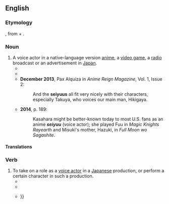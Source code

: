 ==English==
{{wikipedia}}

===Etymology===
{{bor|en|ja|声優|tr=seiyū}}, from {{der|en|ltc|聲||sound, voice|tr=ʃjeng}} + {{m|ltc|優||tr=ʔjuw|actor}}.

===Noun===
{{en-noun|seiyuu|s}}

# A voice actor in a native-language version [[anime]], a [[video game]], a [[radio]] broadcast or an advertisement in [[Japan]].
#*{{quote-newsgroup|date=11/8/98|author=jjiz...@forest.drew.edu|title='''seiyuus''' in other media?|newsgroup-rec.arts.anime.misc|url=https://groups.google.com/forum/#!search/"seiyuus"/rec.arts.anime.misc/knz0XOnAYa0/GFPgV_9yJRgJ|passage=i was just wondering if any '''seiyuus''' did/do any other voice acting for things besides anime, like video games and other such media.}}
#*{{quote-newsgroup|date=3/23/01|author=Marcus Mas|title=[OT] English speaking '''seiyuu'''?|newsgroup=alt.fan.sailor-moon|passage=I was thinking, have there ever been any '''seiyuu''' that are native English speakers but have learned Japanese and won a role as an anime character?}}
#*'''December 2013''', Pax Alquiza in ''Anime Reign Magazine'', Vol. 1, Issue 2:
#*:And the '''seiyuus''' all fit very nicely with their characters, especially Takuya, who voices our main man, Hikigaya.
#*'''2014''', p. 189:
#*:Kasahara might be better-known today to most U.S. fans as an anime '''''seiyuu''''' (voice actor); she played Fuu in ''Magic Knights Rayearth'' and Misuki's mother, Hazuki, in ''Full Moon wo Sagashite''.

====Translations====
{{trans-see|voice actor}}

===Verb===
{{en-verb}}

# To take on a role as a [[voice actor]] in a [[Japanese]] production, or perform a certain character in such a production.
#*{{quote-newsgroup|date=6/9/96|author=kristyn lier|title=Megumi Ogata Roles|newsgroup=alt.fan.sailor-moon|passage=me, i just want to know all anime that ogata has '''seiyuued''' in and who she was the voice actress for.}}
#*{{quote-newsgroup|date=7/22/01|author=sumire|title=Re: Seiyuu as Live Actors.|newsgroup=rec.arts.anime.misc|passage=Tomokazu Seki also appears in his theater company "Hero-Hero-Q"'s stage plays when he's not '''seiyuu-ing'''.}}
#*{{quote-newsgroup|date=5/4/04|author=Neo-Era|title=Yumiko Shaku Zaku|newsgroup=rec.arts.anime.misc|passage=See below, in which she cosplays as Char Aznable and the character she '''seiyuu'd''' {{...}}}}